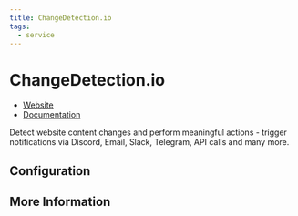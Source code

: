 ```yaml
---
title: ChangeDetection.io
tags:
  - service
---
```


# ChangeDetection.io

- [Website](https://changedetection.io/)
- [Documentation](https://github.com/dgtlmoon/changedetection.io/wiki)

Detect website content changes and perform meaningful actions - trigger notifications via Discord, Email, Slack, Telegram, API calls and many more.

## Configuration

## More Information
